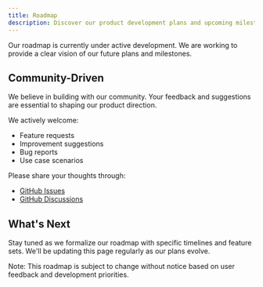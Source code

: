 ```yaml
---
title: Roadmap
description: Discover our product development plans and upcoming milestones.
---
```


Our roadmap is currently under active development. We are working to provide a clear vision of our future plans and milestones.

## Community-Driven

We believe in building with our community. Your feedback and suggestions are essential to shaping our product direction.

We actively welcome:
- Feature requests
- Improvement suggestions
- Bug reports
- Use case scenarios

Please share your thoughts through:
- [GitHub Issues](https://github.com/giselles-ai/giselle)
- [GitHub Discussions](https://github.com/giselles-ai/giselle/discussions)

## What's Next

Stay tuned as we formalize our roadmap with specific timelines and feature sets. We'll be updating this page regularly as our plans evolve.

<Info> 
Note: This roadmap is subject to change without notice based on user feedback and development priorities.
</Info>
